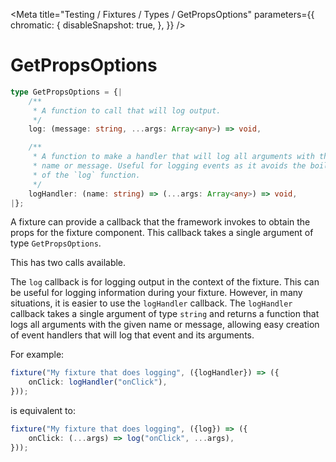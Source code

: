 
<Meta
    title="Testing / Fixtures / Types / GetPropsOptions"
    parameters={{
        chromatic: {
            disableSnapshot: true,
        },
    }}
/>

# GetPropsOptions

```ts
type GetPropsOptions = {|
    /**
     * A function to call that will log output.
     */
    log: (message: string, ...args: Array<any>) => void,

    /**
     * A function to make a handler that will log all arguments with the given
     * name or message. Useful for logging events as it avoids the boilerplate
     * of the `log` function.
     */
    logHandler: (name: string) => (...args: Array<any>) => void,
|};
```

A fixture can provide a callback that the framework invokes to obtain the props for the fixture component. This callback takes a single argument of type `GetPropsOptions`.

This has two calls available.

The `log` callback is for logging output in the context of the fixture. This can be useful for logging information during your fixture. However, in many situations, it is easier to use the `logHandler` callback. The `logHandler` callback takes a single argument of type `string` and returns a function that logs all arguments with the given name or message, allowing easy creation of event handlers that will log that event and its arguments.

For example:

```ts
fixture("My fixture that does logging", ({logHandler}) => ({
    onClick: logHandler("onClick"),
}));
```

is equivalent to:

```ts
fixture("My fixture that does logging", ({log}) => ({
    onClick: (...args) => log("onClick", ...args),
}));
```
